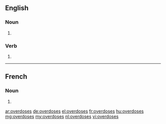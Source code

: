 ==English==

===Noun===
{{head|en|plural}}

# {{plural of|overdose|lang=en|nocat=1}}

===Verb===
{{head|en}}

# {{en-third-person singular of|overdose}}

----

==French==

===Noun===
{{head|fr|plural}}

# {{plural of|overdose|lang=fr|nocat=1}}

[[ar:overdoses]]
[[de:overdoses]]
[[el:overdoses]]
[[fr:overdoses]]
[[hu:overdoses]]
[[mg:overdoses]]
[[my:overdoses]]
[[nl:overdoses]]
[[vi:overdoses]]